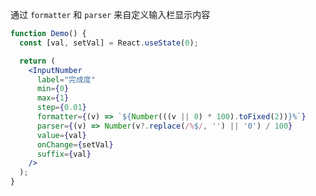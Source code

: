 通过 `formatter` 和 `parser` 来自定义输入栏显示内容

```jsx
function Demo() {
  const [val, setVal] = React.useState(0);

  return (
    <InputNumber
      label="完成度"
      min={0}
      max={1}
      step={0.01}
      formatter={(v) => `${Number(((v || 0) * 100).toFixed(2))}%`}
      parser={(v) => Number(v?.replace(/%$/, '') || '0') / 100}
      value={val}
      onChange={setVal}
      suffix={val}
    />
  );
}
```
